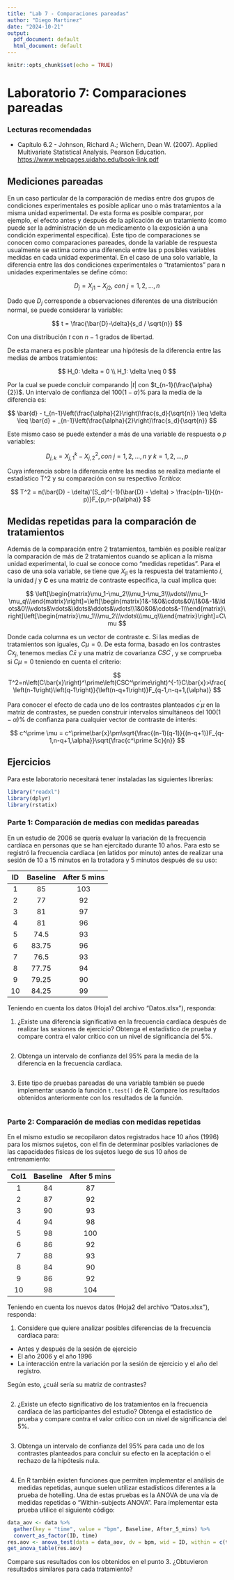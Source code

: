 ```yaml
---
title: "Lab 7 - Comparaciones pareadas"
author: "Diego Martinez"
date: "2024-10-21"
output:
  pdf_document: default
  html_document: default
---
```


```r
knitr::opts_chunk$set(echo = TRUE)
```

# Laboratorio 7: Comparaciones pareadas

### Lecturas recomendadas

-   Capítulo 6.2 - Johnson, Richard A.; Wichern, Dean W. (2007). Applied Multivariate Statistical Analysis. Pearson Education. [https://www.webpages.uidaho.edu/book-link.pdf](https://www.webpages.uidaho.edu/~stevel/519/Applied%20Multivariate%20Statistical%20Analysis%20by%20Johnson%20and%20Wichern.pdf){.uri}

## Mediciones pareadas

En un caso particular de la comparación de medias entre dos grupos de condiciones experimentales es posible aplicar uno o más tratamientos a la misma unidad experimental. De esta forma es posible comparar, por ejemplo, el efecto antes y después de la aplicación de un tratamiento (como puede ser la administración de un medicamento o la exposición a una condición experimental específica). Este tipo de comparaciones se conocen como comparaciones pareades, donde la variable de respuesta usualmente se estima como una diferencia entre las p posibles variables medidas en cada unidad experimental. En el caso de una solo variable, la diferencia entre las dos condiciones experimentales o “tratamientos” para n unidades experimentales se define cómo:

$$
D_j = X_{j1} - X_{j2}, \ con \ j = 1, 2, ..., n
$$

Dado que $D_j$ corresponde a observaciones diferentes de una distribución normal, se puede considerar la variable:

$$
t = \frac{\bar{D}-\delta}{s_d / \sqrt{n}}
$$

Con una distribución $t$ con $n-1$ grados de libertad.

De esta manera es posible plantear una hipótesis de la diferencia entre las medias de ambos tratamientos:

$$
H_0: \delta = 0 \\
H_1: \delta \neq 0
$$

Por la cual se puede concluir comparando $|t|$ con $t_{n-1}(\frac{\alpha}{2})$. Un intervalo de confianza del $100(1-\alpha)\%$ para la media de la diferencia es:

$$
\bar{d} - t_{n-1}\left(\frac{\alpha}{2}\right)\frac{s_d}{\sqrt{n}} \leq \delta \leq \bar{d} + _{n-1}\left(\frac{\alpha}{2}\right)\frac{s_d}{\sqrt{n}}
$$

Este mismo caso se puede extender a más de una variable de respuesta o $p$ variables:

$$
D_{j,k} = X_{j,1}^k - X_{j,2}^2, con \ j = 1, 2, ..., n \ y\ k = 1, 2, ..., p
$$

Cuya inferencia sobre la diferencia entre las medias se realiza mediante el estadístico T\^2 y su comparación con su respectivo $T crítico$:

$$
T^2 = n(\bar{D} - \delta)'(S_d)^{-1}(\bar{D} - \delta) > \frac{p(n-1)}{(n-p)}F_{p,n-p(\alpha)}
$$

## Medidas repetidas para la comparación de tratamientos

Además de la comparación entre 2 tratamientos, también es posible realizar la comparación de más de 2 tratamientos cuando se aplican a la misma unidad experimental, lo cual se conoce como “medidas repetidas”. Para el caso de una sola variable, se tiene que $X_{ji}$ es la respuesta del tratamiento $i$, la unidad $j$ y $\textbf{C}$ es una matriz de contraste específica, la cual implica que:

$$
\left[\begin{matrix}\mu_1-\mu_2\\\mu_1-\mu_3\\\vdots\\\mu_1-\mu_q\\\end{matrix}\right]=\left[\begin{matrix}1&-1&0&\cdots&0\\1&0&-1&\ldots&0\\\vdots&\vdots&\ldots&\ddots&\vdots\\1&0&0&\cdots&-1\\\end{matrix}\right]\left[\begin{matrix}\mu_1\\\mu_2\\\vdots\\\mu_q\\\end{matrix}\right]=C\mu
$$

Donde cada columna es un vector de contraste $\mathbf{c}$. Si las medias de tratamientos son iguales, $C\mu=0$. De esta forma, basado en los contrastes $Cx_j$, tenemos medias $C\bar{x}$ y una matriz de covarianza $CSC^\prime$, y se comprueba si $C\mu=0$ teniendo en cuenta el criterio:

$$
T^2=n\left(C\bar{x}\right)^\prime\left(CSC^\prime\right)^{-1}C\bar{x}>\frac{\left(n-1\right)\left(q-1\right)}{\left(n-q+1\right)}F_{q-1,n-q+1,(\alpha)}
$$

Para conocer el efecto de cada uno de los contrastes planteados $c^\prime\mu$ en la matriz de contrastes, se pueden construir intervalos simultáneos del $100\left(1-\alpha\right)\%$ de confianza para cualquier vector de contraste de interés:

$$
c^\prime \mu = c^\prime\bar{x}\pm\sqrt{\frac{(n-1)(q-1)}{(n-q+1)}F_{q-1,n-q+1,\alpha}}\sqrt{\frac{c^\prime Sc}{n}}
$$

## Ejercicios

Para este laboratorio necesitará tener instaladas las siguientes librerías:

```r
library("readxl")
library(dplyr)
library(rstatix)
```

### Parte 1: Comparación de medias con medidas pareadas

En un estudio de 2006 se quería evaluar la variación de la frecuencia cardíaca en personas que se han ejercitado durante 10 años. Para esto se registró la frecuencia cardíaca (en latidos por minuto) antes de realizar una sesión de 10 a 15 minutos en la trotadora y 5 minutos después de su uso:

| ID  | Baseline | After 5 mins |
|:---:|:--------:|:------------:|
|  1  |    85    |     103      |
|  2  |    77    |      92      |
|  3  |    81    |      97      |
|  4  |    81    |      96      |
|  5  |   74.5   |      93      |
|  6  |  83.75   |      96      |
|  7  |   76.5   |      93      |
|  8  |  77.75   |      94      |
|  9  |  79.25   |      90      |
| 10  |  84.25   |      99      |

Teniendo en cuenta los datos (Hoja1 del archivo “Datos.xlsx”), responda:

1.  ¿Existe una diferencia significativa en la frecuencia cardíaca después de realizar las sesiones de ejercicio? Obtenga el estadístico de prueba y compare contra el valor crítico con un nivel de significancia del 5%.

```r

```

2.  Obtenga un intervalo de confianza del 95% para la media de la diferencia en la frecuencia cardíaca.

```r

```

3.  Este tipo de pruebas pareadas de una variable también se puede implementar usando la función `t.test()` de R. Compare los resultados obtenidos anteriormente con los resultados de la función.

```r

```

### Parte 2: Comparación de medias con medidas repetidas

En el mismo estudio se recopilaron datos registrados hace 10 años (1996) para los mismos sujetos, con el fin de determinar posibles variaciones de las capacidades físicas de los sujetos luego de sus 10 años de entrenamiento:

| Col1 | Baseline | After 5 mins |
|:----:|:--------:|:------------:|
|  1   |    84    |      87      |
|  2   |    87    |      92      |
|  3   |    90    |      93      |
|  4   |    94    |      98      |
|  5   |    98    |     100      |
|  6   |    86    |      92      |
|  7   |    88    |      93      |
|  8   |    84    |      90      |
|  9   |    86    |      92      |
|  10  |    98    |     104      |

Teniendo en cuenta los nuevos datos (Hoja2 del archivo “Datos.xlsx”), responda:

1.  Considere que quiere analizar posibles diferencias de la frecuencia cardíaca para:

-   Antes y después de la sesión de ejercicio
-   El año 2006 y el año 1996
-   La interacción entre la variación por la sesión de ejercicio y el año del registro.

Según esto, ¿cuál sería su matriz de contrastes?

```r

```

2.  ¿Existe un efecto significativo de los tratamientos en la frecuencia cardíaca de las participantes del estudio? Obtenga el estadístico de prueba y compare contra el valor crítico con un nivel de significancia del 5%.

```r

```

3.  Obtenga un intervalo de confianza del 95% para cada uno de los contrastes planteados para concluir su efecto en la aceptación o el rechazo de la hipótesis nula.

```r

```

4.  En R también existen funciones que permiten implementar el análisis de medidas repetidas, aunque suelen utilizar estadísticos diferentes a la prueba de hotelling. Una de estas pruebas es la ANOVA de una vía de medidas repetidas o “Within-subjects ANOVA”. Para implementar esta prueba utilice el siguiente código:

``` r
data_aov <- data %>% 
  gather(key = "time", value = "bpm", Baseline, After_5_mins) %>% 
  convert_as_factor(ID, time) 
res.aov <- anova_test(data = data_aov, dv = bpm, wid = ID, within = c(time,Year)) 
get_anova_table(res.aov)
```

Compare sus resultados con los obtenidos en el punto 3. ¿Obtuvieron resultados similares para cada tratamiento?

```r

```
